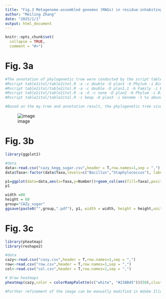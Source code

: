 ---
title: "Fig.3 Metagenome-assembled genomes (MAGs) in residue-inhabiting bacterial communities"
author: "Meiling Zhang"
date: "2025/1/1"
output: html_document
---

```{r setup, include=FALSE}
knitr::opts_chunk$set(
  collapse = TRUE,
  comment = "#>")
```

# Fig. 3a

```{r}
#The annotation of phylogenetic tree were conducted by the script table2itol.R
#Rscript table2itol/table2itol.R -a -c double -D plan1 -b Phylum -i Bin_name -l Genus -t %s -w 0.5 annotation.txt 
#Rscript table2itol/table2itol.R -a -c double -D plan1.1 -b Family -i Bin_name -l Genus -t %s -w 0.5 annotation.txt 
#Rscript table2itol/table2itol.R -a -d -c none -D plan2 -b Phylum -i Bin_name -l Genus -t %s -w 0.5 anno_complete.txt
#Rscript table2itol/table2itol.R -c keep -D plan3 -i Genome -t %s abundance.txt

#Based on the my.tree and annotation result, the phylogenetic tree visualized using interactive Tree of Life (iTOL) online.
```
![image](Fig. 3a.png)

# Fig. 3b

```{r}
library(ggplot2)

#data
data<-read.csv("cazy_kegg_sugar.csv",header = T,row.names=1,sep = ",")
data$Taxa<-factor(data$Taxa,levels=c("Bacillus","Staphylococcus"), labels = c("Bacillus","Staphylococcus"))

p1=ggplot(data=data,aes(x=Taxa,y=Number))+geom_col(aes(fill=Taxa),position = position_dodge(0.7),width = 0.7,show.legend = T)+theme_classic()+theme(axis.text.x = element_text(angle = 45, hjust = 1))+ scale_fill_manual(values=c("#1A9850","#D73027"))+facet_wrap( ~ Group,scales="free_y", ncol=2)
p1

width =80
height = 60
group="CAZy_sugar"
ggsave(paste0("",group,".pdf"), p1, width = width, height = height,units = "mm")
```

# Fig. 3c

```{r}
library(pheatmap)
library(reshape2)

#data
cazy<-read.csv("cazy.csv",header = T,row.names=1,sep = ",")
row<-read.csv("row.csv",header = T,row.names=1,sep = ",")
col<-read.csv("col.csv",header = T,row.names=1,sep = ",")

# Draw heatmaps
pheatmap(cazy,color = colorRampPalette(c("white", "#238B45"))(50),cluster_rows = FALSE,cluster_cols =FALSE,display_numbers =TRUE,number_color="black",number_format = "%.0f",fontsize_number = 8,annotation_col = col,annotation_row=row)

#Further refinement of the image can be manually modified in Adobe Illustrator.
```





